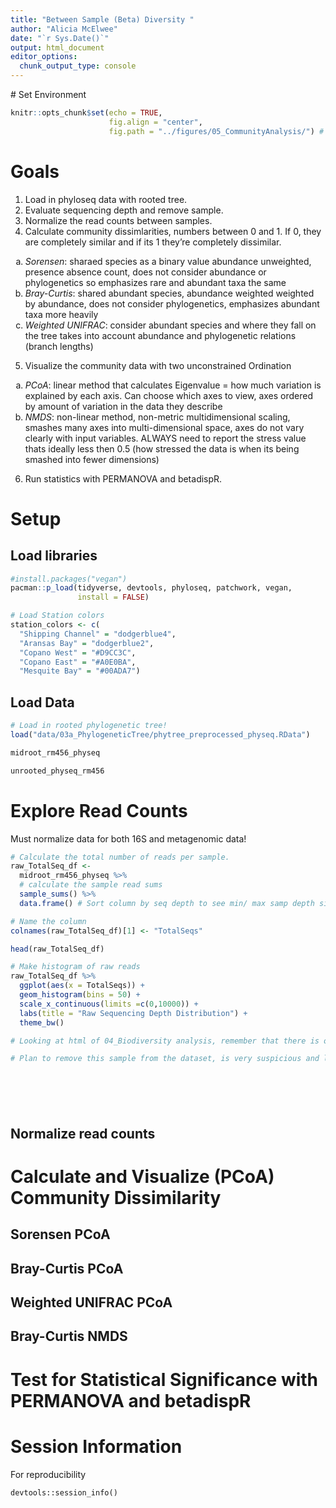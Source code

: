 ```yaml
---
title: "Between Sample (Beta) Diversity "
author: "Alicia McElwee"
date: "`r Sys.Date()`"
output: html_document
editor_options: 
  chunk_output_type: console
---
```


 # Set Environment
```r
knitr::opts_chunk$set(echo = TRUE,
                      fig.align = "center",
                      fig.path = "../figures/05_CommunityAnalysis/") # Sends any figure output to this folder
```

# Goals

1. Load in phyloseq data with rooted tree.
2. Evaluate sequencing depth and remove sample.
3. Normalize the read counts between samples.
4. Calculate community dissimlarities, numbers between 0 and 1. If 0, they are completely similar and if its 1 they're completely dissimilar.
  a. *Sorensen*: sharaed species as a binary value abundance unweighted, presence absence count, does not consider abundance or phylogenetics so emphasizes rare and abundant taxa the same
  b. *Bray-Curtis*: shared abundant species, abundance weighted weighted by abundance, does not consider phylogenetics, emphasizes abundant taxa more heavily
  c. *Weighted UNIFRAC*: consider abundant species and where they fall on the tree takes into account abundance and phylogenetic relations (branch lengths)
5. Visualize the community data with two unconstrained Ordination
  a. *PCoA*: linear method that calculates Eigenvalue = how much variation is explained by each axis. Can choose which axes to view, axes ordered by amount of variation in the data they describe
  b. *NMDS*: non-linear method, non-metric multidimensional scaling, smashes many axes into multi-dimensional space, axes do not vary clearly with input variables. ALWAYS need to report the stress value thats ideally less then 0.5 (how stressed the data is when its being smashed into fewer dimensions)
6. Run statistics with PERMANOVA and betadispR.

# Setup

## Load libraries
```r
#install.packages("vegan")
pacman::p_load(tidyverse, devtools, phyloseq, patchwork, vegan,
               install = FALSE)

# Load Station colors
station_colors <- c(
  "Shipping Channel" = "dodgerblue4",
  "Aransas Bay" = "dodgerblue2",
  "Copano West" = "#D9CC3C",
  "Copano East" = "#A0E0BA",
  "Mesquite Bay" = "#00ADA7")


```

## Load Data
```r
# Load in rooted phylogenetic tree!
load("data/03a_PhylogeneticTree/phytree_preprocessed_physeq.RData")

midroot_rm456_physeq

unrooted_physeq_rm456

```

# Explore Read Counts
Must normalize data for both 16S and metagenomic data!
```r
# Calculate the total number of reads per sample.
raw_TotalSeq_df <-
  midroot_rm456_physeq %>%
  # calculate the sample read sums
  sample_sums() %>%
  data.frame() # Sort column by seq depth to see min/ max samp depth sizes

# Name the column
colnames(raw_TotalSeq_df)[1] <- "TotalSeqs"

head(raw_TotalSeq_df)

# Make histogram of raw reads
raw_TotalSeq_df %>%
  ggplot(aes(x = TotalSeqs)) +
  geom_histogram(bins = 50) +
  scale_x_continuous(limits =c(0,10000)) +
  labs(title = "Raw Sequencing Depth Distribution") +
  theme_bw()

# Looking at html of 04_Biodiversity analysis, remember that there is one sample that is extremely diversity. Turns out that that sample is the same one that has lowest number of reads.

# Plan to remove this sample from the dataset, is very suspicious and likely erroneous given low seq depth and low diversity







```


## Normalize read counts

# Calculate and Visualize (PCoA) Community Dissimilarity

## Sorensen PCoA

## Bray-Curtis PCoA

## Weighted UNIFRAC PCoA

## Bray-Curtis NMDS

# Test for Statistical Significance with PERMANOVA and betadispR

# Session Information
For reproducibility

```session-info
devtools::session_info()
```